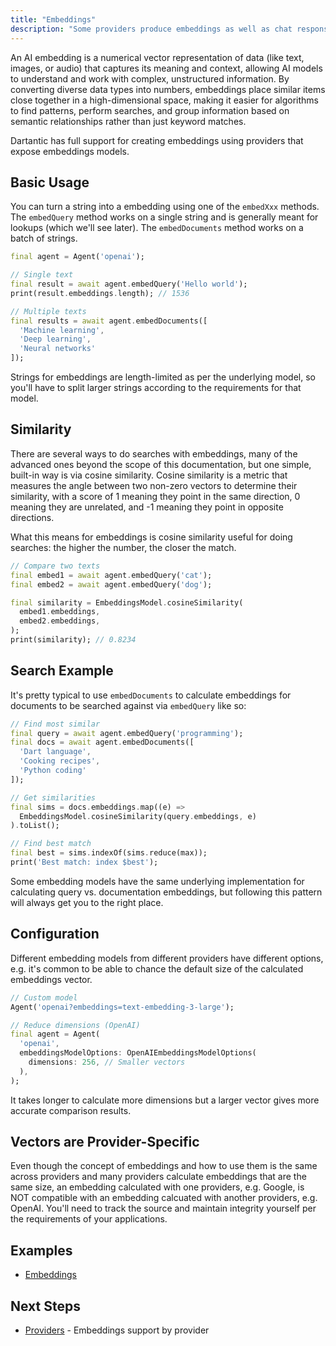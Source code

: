 ```yaml
---
title: "Embeddings"
description: "Some providers produce embeddings as well as chat responses."
---
```


An AI embedding is a numerical vector representation of data (like text, images, or audio) that captures its meaning and context, allowing AI models to understand and work with complex, unstructured information. By converting diverse data types into numbers, embeddings place similar items close together in a high-dimensional space, making it easier for algorithms to find patterns, perform searches, and group information based on semantic relationships rather than just keyword matches.

Dartantic has full support for creating embeddings using providers that expose embeddings models.

## Basic Usage

You can turn a string into a embedding using one of the `embedXxx` methods. The `embedQuery` method works on a single string and is generally meant for lookups (which we'll see later). The `embedDocuments` method works on a batch of strings.

```dart
final agent = Agent('openai');

// Single text
final result = await agent.embedQuery('Hello world');
print(result.embeddings.length); // 1536

// Multiple texts
final results = await agent.embedDocuments([
  'Machine learning',
  'Deep learning',
  'Neural networks'
]);
```

Strings for embeddings are length-limited as per the underlying model, so you'll have to split larger strings according to the requirements for that model.

## Similarity

There are several ways to do searches with embeddings, many of the advanced ones beyond the scope of this documentation, but one simple, built-in way is via cosine similarity. Cosine similarity is a metric that measures the angle between two non-zero vectors to determine their similarity, with a score of 1 meaning they point in the same direction, 0 meaning they are unrelated, and -1 meaning they point in opposite directions.

What this means for embeddings is cosine similarity useful for doing searches: the higher the number, the closer the match.

```dart
// Compare two texts
final embed1 = await agent.embedQuery('cat');
final embed2 = await agent.embedQuery('dog');

final similarity = EmbeddingsModel.cosineSimilarity(
  embed1.embeddings,
  embed2.embeddings,
);
print(similarity); // 0.8234
```

## Search Example

It's pretty typical to use `embedDocuments` to calculate embeddings for documents to be searched against via `embedQuery` like so:

```dart
// Find most similar
final query = await agent.embedQuery('programming');
final docs = await agent.embedDocuments([
  'Dart language',
  'Cooking recipes', 
  'Python coding'
]);

// Get similarities
final sims = docs.embeddings.map((e) => 
  EmbeddingsModel.cosineSimilarity(query.embeddings, e)
).toList();

// Find best match
final best = sims.indexOf(sims.reduce(max));
print('Best match: index $best');
```

Some embedding models have the same underlying implementation for calculating query vs. documentation embeddings, but following this pattern will always get you to the right place.

## Configuration

Different embedding models from different providers have different options, e.g. it's common to be able to chance the default size of the calculated embeddings vector.

```dart
// Custom model
Agent('openai?embeddings=text-embedding-3-large');

// Reduce dimensions (OpenAI)
final agent = Agent(
  'openai',
  embeddingsModelOptions: OpenAIEmbeddingsModelOptions(
    dimensions: 256, // Smaller vectors
  ),
);
```

It takes longer to calculate more dimensions but a larger vector gives more accurate comparison results.

## Vectors are Provider-Specific

Even though the concept of embeddings and how to use them is the same across providers and many providers calculate embeddings that are the same size, an embedding calculated with one providers, e.g. Google, is NOT compatible with an embedding calcuated with another providers, e.g. OpenAI. You'll need to track the source and maintain integrity yourself per the requirements of your applications.

## Examples

- [Embeddings](https://github.com/csells/dartantic_ai/blob/main/packages/dartantic_ai/example/bin/embeddings.dart)

## Next Steps

- [Providers](/providers) - Embeddings support by provider